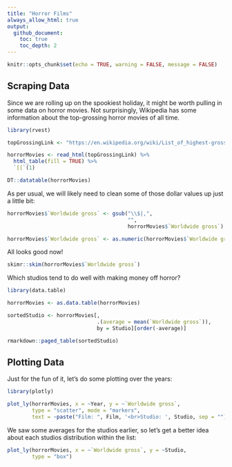 ```yaml
---
title: "Horror Films"
always_allow_html: true
output:
  github_document:
    toc: true
    toc_depth: 2
---
```


```r
knitr::opts_chunk$set(echo = TRUE, warning = FALSE, message = FALSE)
```

## Scraping Data

Since we are rolling up on the spookiest holiday, it might be worth pulling in some data on horror movies. Not surprisingly, Wikipedia has some information about the top-grossing horror movies of all time.

```r
library(rvest)

topGrossingLink <- "https://en.wikipedia.org/wiki/List_of_highest-grossing_horror_films"

horrorMovies <- read_html(topGrossingLink) %>% 
  html_table(fill = TRUE) %>% 
  `[[`(1)

DT::datatable(horrorMovies)
```

As per usual, we will likely need to clean some of those dollar values up just a little bit:

```r
horrorMovies$`Worldwide gross` <- gsub("\\$|,", 
                                       "", 
                                       horrorMovies$`Worldwide gross`)

horrorMovies$`Worldwide gross` <- as.numeric(horrorMovies$`Worldwide gross`)
```

All looks good now!

```r
skimr::skim(horrorMovies$`Worldwide gross`)
```

Which studios tend to do well with making money off horror?

```r
library(data.table)

horrorMovies <- as.data.table(horrorMovies)

sortedStudio <- horrorMovies[, 
                             .(average = mean(`Worldwide gross`)), 
                             by = Studio][order(-average)]

rmarkdown::paged_table(sortedStudio)
```


## Plotting Data

Just for the fun of it, let's do some plotting over the years:

```r
library(plotly)

plot_ly(horrorMovies, x = ~Year, y = ~`Worldwide gross`,
        type = "scatter", mode = "markers",
        text = ~paste("Film: ", Film, '<br>Studio: ', Studio, sep = ""))
```

We saw some averages for the studios earlier, so let's get a better idea about each studios distribution within the list:

```r
plot_ly(horrorMovies, x = ~`Worldwide gross`, y = ~Studio, 
        type = "box")
```

